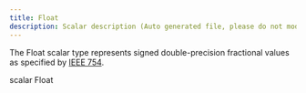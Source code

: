 ```yaml
---
title: Float
description: Scalar description (Auto generated file, please do not modify)
---
```



The Float scalar type represents signed double-precision fractional values
as specified by [IEEE 754](http://en.wikipedia.org/wiki/IEEE_floating_point).

<GQLCodeSnippet>
<GQLLine><GQLKeyword>scalar</GQLKeyword> Float</GQLLine>
</GQLCodeSnippet>
